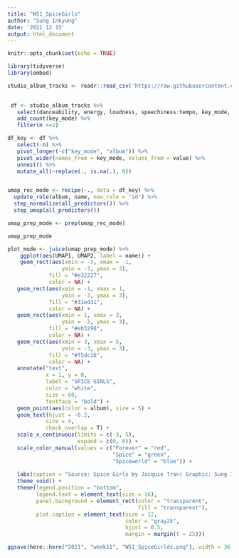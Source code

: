 ```yaml
---
title: "W51_SpiceGirls"
author: "Sung Inkyung"
date: '2021 12 15'
output: html_document
---
```


```r
knitr::opts_chunk$set(echo = TRUE)
```

```r
library(tidyverse)
library(embed)
```


```r
studio_album_tracks <- readr::read_csv('https://raw.githubusercontent.com/rfordatascience/tidytuesday/master/data/2021/2021-12-14/studio_album_tracks.csv')

 
 df <- studio_album_tracks %>% 
   select(danceability, energy, loudness, speechiness:tempo, key_mode, album = album_name) %>% 
   add_count(key_mode) %>% 
   filter(n >=2)
```


```r
df_key <- df %>% 
   select(-n) %>% 
   pivot_longer(-c("key_mode", "album")) %>% 
   pivot_wider(names_from = key_mode, values_from = value) %>% 
   unnest() %>% 
   mutate_all(~replace(., is.na(.), 0))


umap_rec_mode <- recipe(~., data = df_key) %>% 
  update_role(album, name, new_role = "id") %>% 
  step_normalize(all_predictors()) %>% 
  step_umap(all_predictors())

umap_prep_mode <- prep(umap_rec_mode)

umap_prep_mode

plot_mode <- juice(umap_prep_mode) %>% 
    ggplot(aes(UMAP1, UMAP2, label = name)) +
    geom_rect(aes(xmin = -3, xmax = -1,
                 ymin = -3, ymax = 3),
             fill = "#e32227",
             color = NA) +
   geom_rect(aes(xmin = -1, xmax = 1,
                 ymin = -3, ymax = 3),
             fill = "#31ed31",
             color = NA) +
   geom_rect(aes(xmin = 1, xmax = 3,
                 ymin = -3, ymax = 3),
             fill = "#eb3298",
             color = NA) +
   geom_rect(aes(xmin = 3, xmax = 5,
                 ymin = -3, ymax = 3),
             fill = "#f5dc16",
             color = NA) +
   annotate("text",
            x = 1, y = 0,
            label = "SPICE GIRLS",
            color = "white",
            size = 60,
            fontface = "bold") +
   geom_point(aes(color = album), size = 5) +
   geom_text(hjust = -0.2,
            size = 4,
            check_overlap = T) +
   scale_x_continuous(limits = c(-3, 5),
                      expand = c(0, 0)) +
   scale_color_manual(values = c("Forever" = "red",
                                 "Spice" = "green",
                                 "Spiceworld" = "blue")) +
 
   labs(caption = "Source: Spice Girls by Jacquie Tran| Graphic: Sung Inkyung") +
   theme_void() +
   theme(legend.position = "bottom",
         legend.text = element_text(size = 16),
         panel.background = element_rect(color = "transparent",
                                         fill = "transparent"),
         plot.caption = element_text(size = 12,
                                     color = "gray25",
                                     hjust = 0.5,
                                     margin = margin(t = 25)))

ggsave(here::here("2021", "week51", "W51_SpiceGirlds.png"), width = 36, height = 26, units = "cm")
   
```

```r
```

